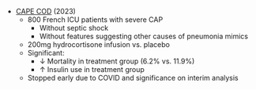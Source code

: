 * [CAPE COD](https://www.nejm.org/doi/10.1056/NEJMoa2215145) (2023)
    * 800 French ICU patients with severe CAP
        * Without septic shock
        * Without features suggesting other causes of pneumonia mimics
    * 200mg hydrocortisone infusion vs. placebo
    * Significant:
        * ↓ Mortality in treatment group (6.2% vs. 11.9%)
        * ↑ Insulin use in treatment group
    * Stopped early due to COVID and significance on interim analysis